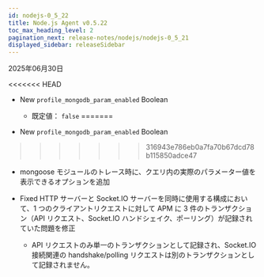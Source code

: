 ```yaml
---
id: nodejs-0_5_22
title: Node.js Agent v0.5.22
toc_max_heading_level: 2
pagination_next: release-notes/nodejs/nodejs-0_5_21
displayed_sidebar: releaseSidebar
---
```


2025年06月30日

<<<<<<< HEAD
- <Status priority='1'>New</Status> `profile_mongodb_param_enabled` <span class='type'>Boolean</span>

  - 既定値： `false`
=======
- <Status priority='1'>New</Status> `profile_mongodb_param_enabled` <span class='type'>Boolean</span> 
>>>>>>> 316943e786eb0a7fa70b67dcd78b115850adce47

  - mongoose モジュールのトレース時に、クエリ内の実際のパラメーター値を表示できるオプションを追加

- <Status priority='0'>Fixed</Status> HTTP サーバーと Socket.IO サーバーを同時に使用する構成において、1 つのクライアントリクエストに対して APM に 3 件のトランザクション（API リクエスト、Socket.IO ハンドシェイク、ポーリング）が記録されていた問題を修正

  - API リクエストのみ単一のトランザクションとして記録され、Socket.IO 接続関連の handshake/polling リクエストは別のトランザクションとして記録されません。


<DownloadNode2 ver="0.5.22" />
